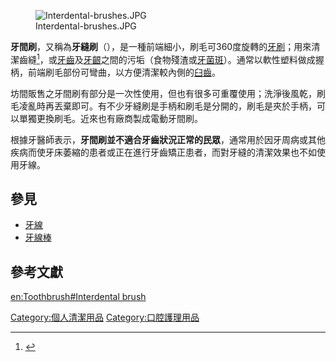 [[File:Interdental-brushes.JPG|thumb]]

'''牙間刷'''，又稱為'''牙縫刷'''（{{lang-en|Interdental brush}}），是一種前端細小，刷毛可360度旋轉的[[牙刷|牙刷]]；用來清潔齒縫<ref name="adu_01_03_01_07">{{cite web |title=牙縫刷 |url=https://www.toothclub.gov.hk/chi/adu_01_03_01_07.html |publisher=衛生署 |accessdate=2020-04-02 |archive-date=2019-10-19 |archive-url=https://web.archive.org/web/20191019074030/https://www.toothclub.gov.hk/chi/adu_01_03_01_07.html |dead-url=no }}</ref>，或[[牙齒|牙齒]]及[[牙齦|牙齦]]之間的污垢（食物殘渣或[[牙菌斑|牙菌斑]]）。通常以軟性塑料做成握柄，前端刷毛部份可彎曲，以方便清潔較內側的[[臼齒|臼齒]]。

坊間販售之牙間刷有部分是一次性使用，但也有很多可重覆使用；洗淨後風乾，刷毛凌亂時再丟棄即可。有不少牙縫刷是手柄和刷毛是分開的，刷毛是夾於手柄，可以單獨更換刷毛。近來也有廠商製成電動牙間刷。

根據牙醫師表示，'''牙間刷並不適合牙齒狀況正常的民眾'''，通常用於因牙周病或其他疾病而使牙床萎縮的患者或正在進行牙齒矯正患者，而對牙縫的清潔效果也不如使用牙線。

== 參見 ==
*[[牙線|牙線]]
*[[牙線棒|牙線棒]]

== 參考文獻 ==
{{reflist|2}}
{{口腔衛生}}
[[Category:個人清潔用品|Category:個人清潔用品]]
[[Category:口腔護理用品|Category:口腔護理用品]]

[[en:Toothbrush#Interdental_brush|en:Toothbrush#Interdental brush]]